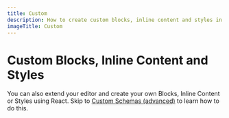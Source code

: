 ```yaml
---
title: Custom
description: How to create custom blocks, inline content and styles in BlockNote.
imageTitle: Custom
---
```


# Custom Blocks, Inline Content and Styles

You can also extend your editor and create your own Blocks, Inline Content or Styles using React.
Skip to [Custom Schemas (advanced)](/docs/reference/editor/custom-schemas) to learn how to do this.
